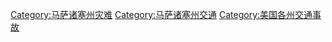[[Category:马萨诸塞州灾难|Category:马萨诸塞州灾难]]
[[Category:马萨诸塞州交通|Category:马萨诸塞州交通]]
[[Category:美国各州交通事故|Category:美国各州交通事故]]